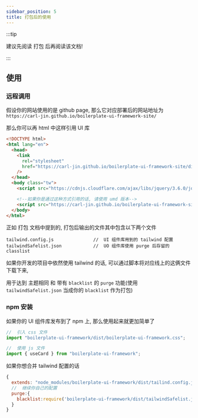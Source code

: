 ```yaml
---
sidebar_position: 5
title: 打包后的使用
---
```



:::tip

建议先阅读 <Link to="/docs/advance/build"> 打包 </Link> 后再阅读该文档!

:::

## 使用

### 远程调用

假设你的网站使用的是 github page, 那么它对应部署后的网站地址为 `https://carl-jin.github.io/boilerplate-ui-framework-site/`

那么你可以再 html 中这样引用 UI 库

```html
<!DOCTYPE html>
<html lang="en">
  <head>
    <link
      rel="stylesheet"
      href="https://carl-jin.github.io/boilerplate-ui-framework-site/dist/boilerplate-ui-framework.css"
    />
  </head>
  <body class="tw">
    <script src="https://cdnjs.cloudflare.com/ajax/libs/jquery/3.6.0/jquery.min.js"></script>

    <!--如果你是通过这种方式引用的话, 请使用 umd 版本-->
    <script src="https://carl-jin.github.io/boilerplate-ui-framework-site/dist/boilerplate-ui-framework.umd.js"></script>
  </body>
</html>
```

正如 <Link to="/docs/advance/build"> 打包 </Link> 文档中提到的, 打包后输出的文件其中包含以下两个文件

```text
tailwind.config.js               //  UI 组件库用到的 tailwind 配置
tailwindSafelist.json            //  UO 组件库使用 purge 后存留的 classlist
```

如果你开发的项目中依然使用 tailwind 的话, 可以通过脚本将对应线上的这俩文件下载下来,

用于达到 主题相同 和 带有 `blacklist` 的 `purge` 功能(使用 `tailwindSafelist.json` 当成你的 `blacklist` 作为打包)

### npm 安装

如果你的 UI 组件库发布到了 npm 上, 那么使用起来就更加简单了

```typescript title="main.ts"
//  引入 css 文件
import "boilerplate-ui-framework/dist/boilerplate-ui-framework.css";

//  使用 js 文件
import { useCard } from "boilerplate-ui-framework";
```

如果你想合并 tailwind 配置的话

```javascript title="tailwind.config.js"
{
  extends: "node_modules/boilerplate-ui-framework/dist/tailind.config.js",
  //  继续你自己的配置
  purge:{
    blacklist:require('boilerplate-ui-framework/dist/tailwindSafelist.json')
  }
}
```
